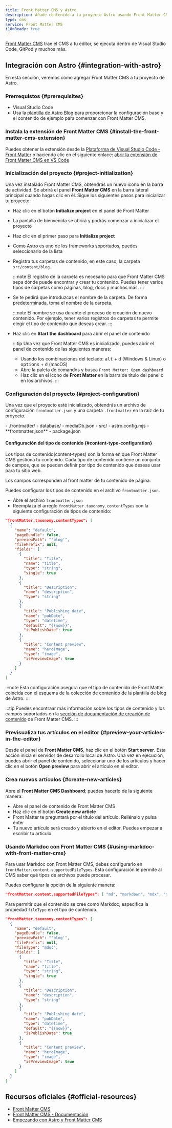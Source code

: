 ```yaml
---
title: Front Matter CMS y Astro
description: Añade contenido a tu proyecto Astro usando Front Matter CMS
type: cms
service: Front Matter CMS
i18nReady: true
---
```


[Front Matter CMS](https://frontmatter.codes/) trae el CMS a tu editor, se ejecuta dentro de Visual Studio Code, GitPod y muchos más.

## Integración con Astro \{#integration-with-astro\}

En esta sección, veremos cómo agregar Front Matter CMS a tu proyecto de Astro.
 
### Prerrequistos \{#prerequisites\}

- Visual Studio Code
- Usa la [plantilla de Astro Blog](https://github.com/withastro/astro/tree/main/examples/blog) para proporcionar la configuración base y el contenido de ejemplo para comenzar con Front Matter CMS.

### Instala la extensión de Front Matter CMS \{#install-the-front-matter-cms-extension\}

Puedes obtener la extensión desde la [Plataforma de Visual Studio Code - Front Matter](https://marketplace.visualstudio.com/items?itemName=eliostruyf.vscode-front-matter) o haciendo clic en el siguiente enlace: [abrir la extensión de Front Matter CMS en VS Code](vscode:extension/eliostruyf.vscode-front-matter)

### Inicialización del proyecto \{#project-initialization\}

Una vez instalado Front Matter CMS, obtendrás un nuevo icono en la barra de actividad. Se abrirá el panel **Front Matter CMS** en la barra lateral principal cuando hagas clic en él. Sigue los siguientes pasos para inicializar tu proyecto:

- Haz clic en el botón **Initialize project** en el panel de Front Matter
- La pantalla de bienvenida se abrirá y podrás comenzar a inicializar el proyecto
- Haz clic en el primer paso para **Initialize project**
- Como Astro es uno de los frameworks soportados, puedes seleccionarlo de la lista
- Registra tus carpetas de contenido, en este caso, la carpeta `src/content/blog`.

  :::note
  El registro de la carpeta es necesario para que Front Matter CMS sepa dónde puede encontrar y crear tu contenido. Puedes tener varios tipos de carpetas como páginas, blog, docs y muchos más.
  :::

- Se te pedirá que introduzcas el nombre de la carpeta. De forma predeterminada, toma el nombre de la carpeta.

  :::note
  El nombre se usa durante el proceso de creación de nuevo contenido. Por ejemplo, tener varios registros de carpetas te permite elegir el tipo de contenido que deseas crear.
  :::

- Haz clic en **Start the dashboard** para abrir el panel de contenido

  :::tip
  Una vez que Front Matter CMS es inicializado, puedes abrir el panel de contenido de las siguientes maneras:

  - Usando los combinaciones del teclado: <kbd>alt</kbd> + <kbd>d</kbd> (Windows & Linux) o <kbd>options</kbd> + <kbd>d</kbd> (macOS)
  - Abre la paleta de comandos y busca `Front Matter: Open dashboard`
  - Haz clic en el icono de **Front Matter** en la barra de título del panel o en los archivos.
  :::

### Configuración del proyecto \{#project-configuration\}

Una vez que el proyecto esté inicializado, obtendrás un archivo de configuración `frontmatter.json` y una carpeta `.frontmatter` en la raíz de tu proyecto.

<FileTree title="Estructura del proyecto">
- .frontmatter/
  - database/
    - mediaDb.json
- src/
- astro.config.mjs
- **frontmatter.json**
- package.json
</FileTree>

#### Configuración del tipo de contenido \{#content-type-configuration\}

Los tipos de contenido(content-types) son la forma en que Front Matter CMS gestiona tu contenido. Cada tipo de contenido contiene un conjunto de campos, que se pueden definir por tipo de contenido que deseas usar para tu sitio web.

Los campos corresponden al front matter de tu contenido de página.

Puedes configurar los tipos de contenido en el archivo `frontmatter.json`.

- Abre el archivo `frontmatter.json`
- Reemplaza el arreglo `frontMatter.taxonomy.contentTypes` con la siguiente configuración de tipos de contenido:

```json title="frontmatter.json"
"frontMatter.taxonomy.contentTypes": [
  {
    "name": "default",
    "pageBundle": false,
    "previewPath": "'blog'",
    "filePrefix": null,
    "fields": [
      {
        "title": "Title",
        "name": "title",
        "type": "string",
        "single": true
      },
      {
        "title": "Description",
        "name": "description",
        "type": "string"
      },
      {
        "title": "Publishing date",
        "name": "pubDate",
        "type": "datetime",
        "default": "{{now}}",
        "isPublishDate": true
      },
      {
        "title": "Content preview",
        "name": "heroImage",
        "type": "image",
        "isPreviewImage": true
      }
    ]
  }
]
```

:::note
Esta configuración asegura que el tipo de contenido de Front Matter coincida con el esquema de la colección de contenido de la plantilla de blog de Astro.
:::

:::tip
Puedes encontraar más información sobre los tipos de contenido y los campos soportados en la [sección de documentación de creación de contenido](https://frontmatter.codes/docs/content-creation) de Front Matter CMS.
:::

### Previsualiza tus artículos en el editor \{#preview-your-articles-in-the-editor\}

Desde el panel de **Front Matter CMS**, haz clic en el botón **Start server**. Esta acción inicia el servidor de desarrollo local de Astro. Una vez en ejecución, puedes abrir el panel de contenido, seleccionar uno de los artículos y hacer clic en el botón **Open preview** para abrir el artículo en el editor.

### Crea nuevos artículos \{#create-new-articles\}

Abre el **Front Matter CMS Dashboard**; puedes hacerlo de la siguiente manera:

- Abre el panel de contenido de Front Matter CMS
- Haz clic en el botón **Create new article**
- Front Matter te preguntará por el título del artículo. Rellénalo y pulsa enter
- Tu nuevo artículo será creado y abierto en el editor. Puedes empezar a escribir tu artículo.

### Usando Markdoc con Front Matter CMS \{#using-markdoc-with-front-matter-cms\}

Para usar Markdoc con Front Matter CMS, debes configurarlo en `frontMatter.content.supportedFileTypes`. Esta configuración le permite al CMS saber qué tipos de archivos puede procesar.

Puedes configurar la opción de la siguiente manera:

```json title="frontmatter.json"
"frontMatter.content.supportedFileTypes": [ "md", "markdown", "mdx", "mdoc" ]
```

Para permitir que el contenido se cree como Markdoc, especifica la propiedad `fileType` en el tipo de contenido.

```json title="frontmatter.json" ins={7}
"frontMatter.taxonomy.contentTypes": [
  {
    "name": "default",
    "pageBundle": false,
    "previewPath": "'blog'",
    "filePrefix": null,
    "fileType": "mdoc",
    "fields": [
      {
        "title": "Title",
        "name": "title",
        "type": "string",
        "single": true
      },
      {
        "title": "Description",
        "name": "description",
        "type": "string"
      },
      {
        "title": "Publishing date",
        "name": "pubDate",
        "type": "datetime",
        "default": "{{now}}",
        "isPublishDate": true
      },
      {
        "title": "Content preview",
        "name": "heroImage",
        "type": "image",
        "isPreviewImage": true
      }
    ]
  }
]
```

## Recursos oficiales \{#official-resources\}

- [Front Matter CMS](https://frontmatter.codes/)
- [Front Matter CMS - Documentación](https://frontmatter.codes/docs/)
- [Empezando con Astro y Front Matter CMS](https://youtu.be/xb6pZiier_E)
